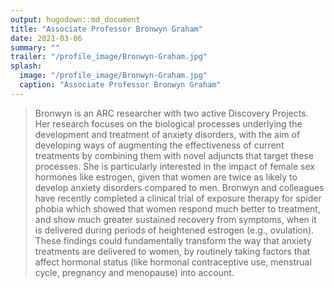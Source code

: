 ```yaml
---
output: hugodown::md_document
title: "Associate Professor Bronwyn Graham"
date: 2021-03-06
summary: ""
trailer: "/profile_image/Bronwyn-Graham.jpg"
splash:
  image: "/profile_image/Bronwyn-Graham.jpg"
  caption: "Associate Professor Bronwyn Graham"
---
```


> Bronwyn is an ARC researcher with two active Discovery Projects. Her research focuses on the biological processes underlying the development and treatment of anxiety disorders, with the aim of developing ways of augmenting the effectiveness of current treatments by combining them with novel adjuncts that target these processes. She is particularly interested in the impact of female sex hormones like estrogen, given that women are twice as likely to develop anxiety disorders compared to men. Bronwyn and colleagues have recently completed a clinical trial of exposure therapy for spider phobia which showed that women respond much better to treatment, and show much greater sustained recovery from symptoms, when it is delivered during periods of heightened estrogen (e.g., ovulation). These findings could fundamentally transform the way that anxiety treatments are delivered to women, by routinely taking factors that affect hormonal status (like hormonal contraceptive use, menstrual cycle, pregnancy and menopause) into account.

